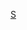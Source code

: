 {{asbox
| image     = Saudi Arabia Flag Map.png
| pix       = 30
| subject   = 地理
| qualifier = 與[[沙烏地阿拉伯]]相關
| category  = 沙烏地阿拉伯地理小作品
| tempsort  = 
| name      = Template:SaudiArabia-geo-stub
}}<noinclude>
[[Category:西亞小作品模板|S]]
</noinclude>